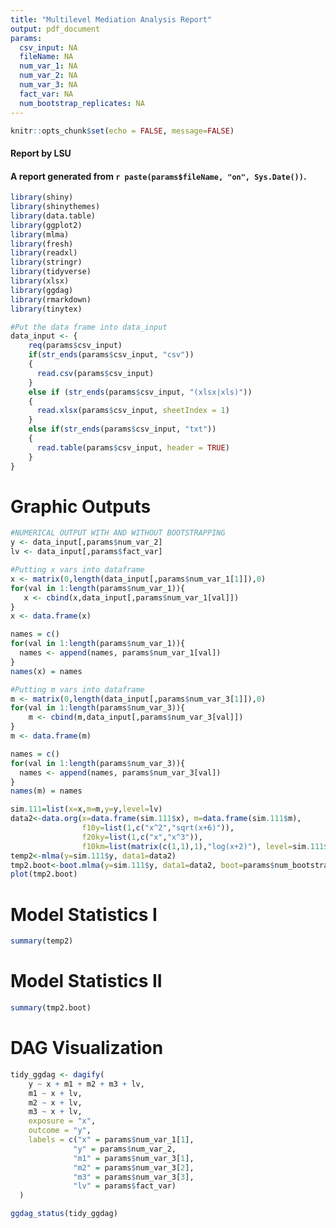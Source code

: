 ```yaml
---
title: "Multilevel Mediation Analysis Report"
output: pdf_document
params:
  csv_input: NA
  fileName: NA
  num_var_1: NA
  num_var_2: NA
  num_var_3: NA
  fact_var: NA
  num_bootstrap_replicates: NA
---
```


```r
knitr::opts_chunk$set(echo = FALSE, message=FALSE)
```
#### Report by LSU

#### A report generated from `r paste(params$fileName, "on", Sys.Date())`.

```r
library(shiny)
library(shinythemes)
library(data.table)
library(ggplot2)
library(mlma)
library(fresh)
library(readxl)
library(stringr)
library(tidyverse)
library(xlsx)
library(ggdag)
library(rmarkdown)
library(tinytex)

#Put the data frame into data_input
data_input <- {
    req(params$csv_input)
    if(str_ends(params$csv_input, "csv")) 
    {
      read.csv(params$csv_input)
    }
    else if (str_ends(params$csv_input, "(xlsx|xls)")) 
    {
      read.xlsx(params$csv_input, sheetIndex = 1)
    }
    else if(str_ends(params$csv_input, "txt"))
    {
      read.table(params$csv_input, header = TRUE)
    }
}
```

# Graphic Outputs
```r
#NUMERICAL OUTPUT WITH AND WITHOUT BOOTSTRAPPING
y <- data_input[,params$num_var_2]
lv <- data_input[,params$fact_var]

#Putting x vars into dataframe
x <- matrix(0,length(data_input[,params$num_var_1[1]]),0)
for(val in 1:length(params$num_var_1)){
   x <- cbind(x,data_input[,params$num_var_1[val]])
}
x <- data.frame(x)

names = c()
for(val in 1:length(params$num_var_1)){
  names <- append(names, params$num_var_1[val])
}
names(x) = names

#Putting m vars into dataframe
m <- matrix(0,length(data_input[,params$num_var_3[1]]),0)
for(val in 1:length(params$num_var_3)){
    m <- cbind(m,data_input[,params$num_var_3[val]])
}
m <- data.frame(m)

names = c()
for(val in 1:length(params$num_var_3)){
  names <- append(names, params$num_var_3[val])
}
names(m) = names

sim.111=list(x=x,m=m,y=y,level=lv)
data2<-data.org(x=data.frame(sim.111$x), m=data.frame(sim.111$m), 
                f10y=list(1,c("x^2","sqrt(x+6)")), 
                f20ky=list(1,c("x","x^3")), 
                f10km=list(matrix(c(1,1),1),"log(x+2)"), level=sim.111$level)
temp2<-mlma(y=sim.111$y, data1=data2)
tmp2.boot<-boot.mlma(y=sim.111$y, data1=data2, boot=params$num_bootstrap_replicates,echo=F)
plot(tmp2.boot)
```

# Model Statistics I
```r
summary(temp2)
```

# Model Statistics II
```r
summary(tmp2.boot)
```

# DAG Visualization
```r
tidy_ggdag <- dagify(
    y ~ x + m1 + m2 + m3 + lv,
    m1 ~ x + lv,
    m2 ~ x + lv,
    m3 ~ x + lv,
    exposure = "x",
    outcome = "y",
    labels = c("x" = params$num_var_1[1], 
              "y" = params$num_var_2,
              "m1" = params$num_var_3[1],
              "m2" = params$num_var_3[2],
              "m3" = params$num_var_3[3],
              "lv" = params$fact_var)
  )

ggdag_status(tidy_ggdag)
```
